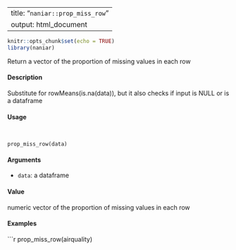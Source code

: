 
---
title: "``naniar::prop_miss_row ``"
output: html_document
---

```r
knitr::opts_chunk$set(echo = TRUE)
library(naniar)
```

Return a vector of the proportion of missing values in each row

####  Description 

Substitute for rowMeans(is.na(data)), but it also checks if input is NULL or is a dataframe

####  Usage 
<pre><code>

prop_miss_row(data)
</code></pre>
#### Arguments 

* ``data``:  a dataframe

#### Value 

numeric vector of the proportion of missing values in each row


#### Examples 
```r

prop_miss_row(airquality)
